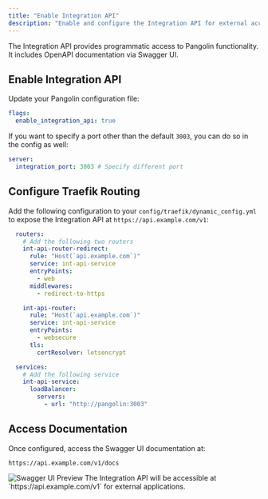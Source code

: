 ```yaml
---
title: "Enable Integration API"
description: "Enable and configure the Integration API for external access"
---
```


The Integration API provides programmatic access to Pangolin functionality. It includes OpenAPI documentation via Swagger UI.

## Enable Integration API

Update your Pangolin configuration file:

```yaml title="config.yml"
flags:
  enable_integration_api: true
```

If you want to specify a port other than the default `3003`, you can do so in the config as well:

```yaml title="config.yml"
server:
  integration_port: 3003 # Specify different port
```

## Configure Traefik Routing

Add the following configuration to your `config/traefik/dynamic_config.yml` to expose the Integration API at `https://api.example.com/v1`:

```yaml title="dynamic_config.yml"
  routers:
    # Add the following two routers
    int-api-router-redirect:
      rule: "Host(`api.example.com`)"
      service: int-api-service
      entryPoints:
        - web
      middlewares:
        - redirect-to-https

    int-api-router:
      rule: "Host(`api.example.com`)"
      service: int-api-service
      entryPoints:
        - websecure
      tls:
        certResolver: letsencrypt

  services:
    # Add the following service
    int-api-service:
      loadBalancer:
        servers:
          - url: "http://pangolin:3003"
```

## Access Documentation

Once configured, access the Swagger UI documentation at:

```
https://api.example.com/v1/docs
```

<Frame caption="Swagger UI documentation interface">
<img src="/images/swagger.png" alt="Swagger UI Preview"/>
</Frame>

<Note>
The Integration API will be accessible at `https://api.example.com/v1` for external applications.
</Note>
